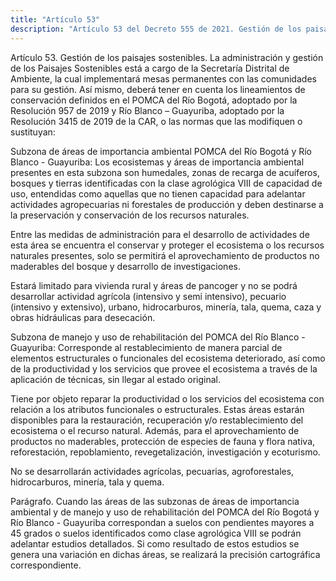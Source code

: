 ```yaml
---
title: "Artículo 53"
description: "Artículo 53 del Decreto 555 de 2021. Gestión de los paisajes sostenibles."
---
```


Artículo 53. Gestión de los paisajes sostenibles. La administración y gestión de los Paisajes Sostenibles está a cargo de la Secretaría Distrital de Ambiente, la cual implementará mesas permanentes con las comunidades para su gestión. Así mismo, deberá tener en cuenta los lineamientos de conservación definidos en el POMCA del Río Bogotá, adoptado por la Resolución 957 de 2019 y Río Blanco – Guayuriba, adoptado por la Resolución 3415 de 2019 de la CAR, o las normas que las modifiquen o sustituyan:
 
Subzona de áreas de importancia ambiental POMCA del Río Bogotá y Río Blanco - Guayuriba: Los ecosistemas y áreas de importancia ambiental presentes en esta subzona son humedales, zonas de recarga de acuíferos, bosques y tierras identificadas con la clase agrológica VIII de capacidad de uso, entendidas como aquellas que no tienen capacidad para adelantar actividades agropecuarias ni forestales de producción y deben destinarse a la preservación y conservación de los recursos naturales.
 
Entre las medidas de administración para el desarrollo de actividades de esta área se encuentra el conservar y proteger el ecosistema o los recursos naturales presentes, solo se permitirá el aprovechamiento de productos no maderables del bosque y desarrollo de investigaciones.
 
Estará limitado para vivienda rural y áreas de pancoger y no se podrá desarrollar actividad agrícola (intensivo y semi intensivo), pecuario (intensivo y extensivo), urbano, hidrocarburos, minería, tala, quema, caza y obras hidráulicas para desecación.
 
Subzona de manejo y uso de rehabilitación del POMCA del Río Blanco - Guayuriba: Corresponde al restablecimiento de manera parcial de elementos estructurales o funcionales del ecosistema deteriorado, así como de la productividad y los servicios que provee el ecosistema a través de la aplicación de técnicas, sin llegar al estado original.
 
Tiene por objeto reparar la productividad o los servicios del ecosistema con relación a los atributos funcionales o estructurales. Estas áreas estarán disponibles para la restauración, recuperación y/o restablecimiento del ecosistema o el recurso natural. Además, para el aprovechamiento de productos no maderables, protección de especies de fauna y flora nativa, reforestación, repoblamiento, revegetalización, investigación y ecoturismo.
 
No se desarrollarán actividades agrícolas, pecuarias, agroforestales, hidrocarburos, minería, tala y quema.
 
Parágrafo. Cuando las áreas de las subzonas de áreas de importancia ambiental y de manejo y uso de rehabilitación del POMCA del Río Bogotá y Río Blanco - Guayuriba correspondan a suelos con pendientes mayores a 45 grados o suelos identificados como clase agrológica VIII se podrán adelantar estudios detallados. Si como resultado de estos estudios se genera una variación en dichas áreas, se realizará la precisión cartográfica correspondiente.
